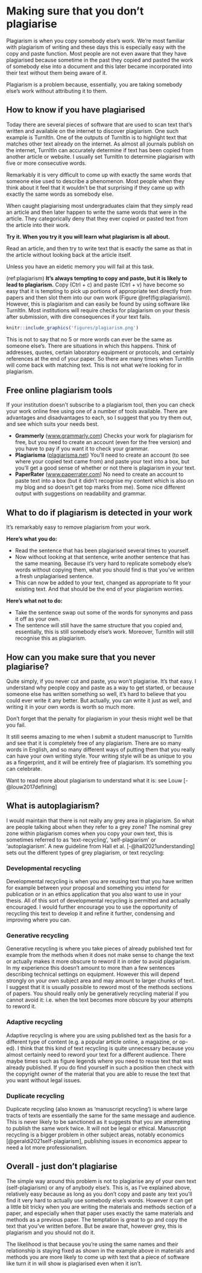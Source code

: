 # Making sure that you don’t plagiarise {#plagiarise}

Plagiarism is when you copy somebody else's work. We're most familiar with plagiarism of writing and these days this is especially easy with the copy and paste function. Most people are not even aware that they have plagiarised because sometime in the past they copied and pasted the work of somebody else into a document and this later became incorporated into their text without them being aware of it. 

Plagiarism is a problem because, essentially, you are taking somebody else's work without attributing it to them. 

## How to know if you have plagiarised

Today there are several pieces of software that are used to scan text that's written and available on the internet to discover plagiarism. One such example is TurnItIn. One of the outputs of TurnItIn is to highlight text that matches other text already on the internet. As almost all journals publish on the internet, TurnItIn can accurately determine if text has been copied from another article or website. I usually set TurnItIn to determine plagiarism with five or more consecutive words.

Remarkably it is very difficult to come up with exactly the same words that someone else used to describe a phenomenon. Most people when they think about it feel that it wouldn't be that surprising if they came up with exactly the same words as somebody else.

When caught plagiarising most undergraduates claim that they simply read an article and then later happen to write the same words that were in the article. They categorically deny that they ever copied or pasted text from the article into their work.

__Try it. When you try it you will learn what plagiarism is all about.__

Read an article, and then try to write text that is exactly the same as that in the article without looking back at the article itself. 

Unless you have an eidetic memory you will fail at this task. 

(ref:plagiarism) **It's always tempting to copy and paste, but it is likely to lead to plagiarism.** Copy (Ctrl + c) and paste (Ctrl + v) have become so easy that it is tempting to pick up portions of appropriate text directly from papers and then slot them into our own work (Figure \@ref(fig:plagiarism)). However, this is plagiarism and can easily be found by using software like TurnItIn. Most institutions will require checks for plagiarism on your thesis after submission, with dire consequences if your text fails.


```{r plagiarism, echo=FALSE, out.width = '95%',  fig.cap="(ref:plagiarism)"}
knitr::include_graphics('figures/plagiarism.png')
```


This is not to say that no 5 or more words can ever be the same as someone else's. There are situations in which this happens. Think of addresses, quotes, certain laboratory equipment or protocols, and certainly references at the end of your paper. So there are many times when TurnItIn will come back with matching text. This is not what we're looking for in plagiarism.

## Free online plagiarism tools

If your institution doesn't subscribe to a plagiarism tool, then you can check your work online free using one of a number of tools available. There are advantages and disadvantages to each, so I suggest that you try them out, and see which suits your needs best. 

- **Grammerly** ([www.grammarly.com](www.grammarly.com)) Checks your work for plagiarism for free, but you need to create an account (even for the free version) and you have to pay if you want it to check your grammar. 
- **Plagiarisma** ([plagiarisma.net](plagiarisma.net)) You'll need to create an account (to see where your copied text came from) and paste your text into a box, but you'll get a good sense of whether or not there is plagiarism in your text.
- **PaperRater** ([www.paperrater.com](www.paperrater.com)) No need to create an account to paste text into a box (but it didn't recognise my content which is also on my blog and so doesn't get top marks from me). Some nice different output with suggestions on readability and grammar.


##  What to do if plagiarism is detected in your work


It's remarkably easy to remove plagiarism from your work. 

__Here's what you do:__

- Read the sentence that has been plagiarised several times to yourself. 
- Now without looking at that sentence, write another sentence that has the same meaning. Because it's very hard to replicate somebody else's words without copying them, what you should find is that you've written a fresh unplagiarised sentence. 
- This can now be added to your text, changed as appropriate to fit your existing text. And that should be the end of your plagiarism worries.

__Here's what not to do:__

- Take the sentence swap out some of the words for synonyms and pass it off as your own. 
- The sentence will still have the same structure that you copied and, essentially, this is still somebody else's work. Moreover, TurnItIn will still recognise this as plagiarism.

## How can you make sure that you never plagiarise?
Quite simply, if you never cut and paste, you won’t plagiarise. It’s that easy. I understand why people copy and paste as a way to get started, or because someone else has written something so well, it’s hard to believe that you could ever write it any better. But actually, you can write it just as well, and writing it in your own words is worth so much more.

Don’t forget that the penalty for plagiarism in your thesis might well be that you fail.

It still seems amazing to me when I submit a student manuscript to TurnItIn and see that it is completely free of any plagiarism. There are so many words in English, and so many different ways of putting them that you really can have your own writing style. Your writing style will be as unique to you as a fingerprint, and it will be entirely free of plagiarism. It's something you can celebrate.

Want to read more about plagiarism to understand what it is: see Louw [-@louw2017defining] 

## What is autoplagiarism?

I would maintain that there is not really any grey area in plagiarism. So what are people talking about when they refer to a grey zone? The nominal grey zone within plagiarism comes when you copy your own text, this is sometimes referred to as 'text-recycling', 'self-plagiarism' or 'autoplagiarism'. A new guideline from Hall et al. [-@hall2021understanding] sets out the different types of grey plagiarism, or text recycling:

### Developmental recycling {#develop}

Developmental recycling is when you are reusing text that you have written for example between your proposal and something you intend for publication or in an ethics application that you also want to use in your thesis. All of this sort of developmental recycling is permitted and actually encouraged. I would further encourage you to use the opportunity of recycling this text to develop it and refine it further, condensing and improving where you can. 

### Generative recycling {#generative}

Generative recycling is where you take pieces of already published text for example from the methods when it does not make sense to change the text or actually makes it more obscure to reword it in order to avoid plagiarism. In my experience this doesn't amount to more than a few sentences describing technical settings on equipment. However this will depend strongly on your own subject area and may amount to larger chunks of text. I suggest that it is usually possible to reword most of the methods sections of papers. You should really only be generatively recycling material if you cannot avoid it: i.e. when the text becomes more obscure by your attempts to reword it. 

### Adaptive recycling

Adaptive recycling is where you are using published text as the basis for a different type of content (e.g. a popular article online, a magazine, or op-ed). I think that this kind of text recycling is quite unnecessary because you almost certainly need to reword your text for a different audience. There maybe times such as figure legends where you need to reuse text that was already published. If you do find yourself in such a position then check with the copyright owner of the material that you are able to reuse the text that you want without legal issues.

### Duplicate recycling

Duplicate recycling (also known as 'manuscript recycling') is where large tracts of texts are essentially the same for the same message and audience. This is never likely to be sanctioned as it suggests that you are attempting to publish the same work twice. It will not be legal or ethical. Manuscript recycling is a bigger problem in other subject areas, notably economics [@geraldi2021self-plagiarism], publishing issues in economics appear to need a lot more professionalism. 

## Overall - just don’t plagiarise

The simple way around this problem is not to plagiarise any of your own text (self-plagiarism) or any of anybody else's. This is, as I've explained above, relatively easy because as long as you don't copy and paste any text you'll find it very hard to actually use somebody else's words. However it can get a little bit tricky when you are writing the materials and methods section of a paper, and especially when that paper uses exactly the same materials and methods as a previous paper. The temptation is great to go and copy the text that you've written before. But be aware that, however grey, this is plagiarism and you should not do it.

The likelihood is that because you're using the same names and their relationship is staying fixed as shown in the example above in materials and methods you are more likely to come up with text that a piece of software like turn it in will show is plagiarised even when it isn't.
